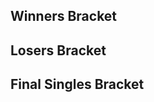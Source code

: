 {{tabs static
|name1=Overview
|link1=Mayhem January 2016
|name2=Singles Bracket
|link2=Mayhem January 2016/Singles Bracket
|name3=Doubles Bracket
|link3=Mayhem January 2016/Doubles Bracket
|This=2
}}
==Winners Bracket==
{{16DEWBracketA
|tourneylink=
|tourneyname=
|r1m1p1=Westballz |r1m1p1flag=us |r1m1p1score=2
|r1m1p2=PsychoMidget |r1m1p2flag=us |r1m1p2score=0
|r1m1win=1

|r1m2p1=Reno |r1m2p1flag=us |r1m2p1score=1
|r1m2p2=Matt |r1m2p2flag=us |r1m2p2score=2
|r1m2win=2

|r1m3p1=HugS |r1m3p1flag=us |r1m3p1score=2
|r1m3p2=OkamiBW |r1m3p2flag=us |r1m3p2score=0
|r1m3win=1

|r1m4p1=MikeHaze |r1m4p1flag=us |r1m4p1score=2
|r1m4p2=Kira |r1m4p2flag=us |r1m4p2score=1
|r1m4win=1

|r1m5p1=Lucky |r1m5p1flag=us |r1m5p1score=2
|r1m5p2=LuigiKid |r1m5p2flag=us |r1m5p2score=0
|r1m5win=1

|r1m6p1=null |r1m6p1flag=us |r1m6p1score=
|r1m6p2=Tope |r1m6p2flag=us |r1m6p2score={{win}}
|r1m6win=2

|r1m7p1=S2J |r1m7p1flag=us |r1m7p1score=2
|r1m7p2=Peligro |r1m7p2flag=us |r1m7p2score=0
|r1m7win=1

|r1m8p1=Alex19 |r1m8p1flag=us |r1m8p1score=2
|r1m8p2=Squid |r1m8p2flag=us |r1m8p2score=0
|r1m8win=1

|r2m1p1=Westballz |r2m1p1flag=us |r2m1p1score=2
|r2m1p2=Matt |r2m1p2flag=us |r2m1p2score=0
|r2m1win=1

|r2m2p1=HugS |r2m2p1flag=us |r2m2p1score=0
|r2m2p2=MikeHaze |r2m2p2flag=us |r2m2p2score=2
|r2m2win=2

|r2m3p1=Lucky |r2m3p1flag=us |r2m3p1score=2
|r2m3p2=Tope |r2m3p2flag=us |r2m3p2score=0
|r2m3win=1

|r2m4p1=S2J |r2m4p1flag=us |r2m4p1score=2
|r2m4p2=Alex19 |r2m4p2flag=us |r2m4p2score=1
|r2m4win=1

|r3m1p1=Westballz |r3m1p1flag=us |r3m1p1score=3
|r3m1p2=MikeHaze |r3m1p2flag=us |r3m1p2score=2
|r3m1win=1

|r3m2p1=Lucky |r3m2p1flag=us |r3m2p1score=3
|r3m2p2=S2J |r3m2p2flag=us |r3m2p2score=1
|r3m2win=1
}}
==Losers Bracket==
{{32DELBracketA
|l1m1p1=Spicy Thumbs |l1m1p1flag=us |l1m1p1score=0
|l1m1p2=Motoko |l1m1p2flag=us |l1m1p2score=2
|l1m1win=2

|l1m2p1=Kanti |l1m2p1flag=us |l1m2p1score=0
|l1m2p2=SUNG475 |l1m2p2flag=us |l1m2p2score=2
|l1m2win=2

|l1m3p1=Tuxedo Mask |l1m3p1flag=us |l1m3p1score=0
|l1m3p2=Manatee |l1m3p2flag=us |l1m3p2score=2
|l1m3win=2

|l1m4p1=EastCoastJeff |l1m4p1flag=us |l1m4p1score={{win}}
|l1m4p2=Matticus |l1m4p2flag=us |l1m4p2score=
|l1m4win=1

|l1m5p1=Neeco |l1m5p1flag=us |l1m5p1score=0
|l1m5p2=Romeo |l1m5p2flag=us |l1m5p2score=2
|l1m5win=2

|l1m6p1=Zeo |l1m6p1flag=us |l1m6p1score=2
|l1m6p2=Kitsune91 |l1m6p2flag=us |l1m6p2score=0
|l1m6win=1

|l1m7p1=Baja |l1m7p1flag=us |l1m7p1score=1
|l1m7p2=Ippo |l1m7p2flag=us |l1m7p2score=2
|l1m7win=2

|l1m8p1=SacaSuMoto |l1m8p1flag=us |l1m8p1score=2
|l1m8p2=Hulka |l1m8p2flag=us |l1m8p2score=0
|l1m8win=1

|l2m1p1=Kira |l2m1p1flag=us |l2m1p1score={{win}}
|l2m1p2=Motoko |l2m1p2flag=us |l2m1p2score=
|l2m1win=1

|l2m2p1=OkamiBW |l2m2p1flag=us |l2m2p1score=2
|l2m2p2=SUNG475 |l2m2p2flag=us |l2m2p2score=0
|l2m2win=1

|l2m3p1=Reno |l2m3p1flag=us |l2m3p1score=2
|l2m3p2=Manatee |l2m3p2flag=us |l2m3p2score=0
|l2m3win=1

|l2m4p1=PsychoMidget |l2m4p1flag=us |l2m4p1score=0
|l2m4p2=EastCoastJeff |l2m4p2flag=us |l2m4p2score=2
|l2m4win=2

|l2m5p1=Squid |l2m5p1flag=us |l2m5p1score=2
|l2m5p2=Romeo |l2m5p2flag=us |l2m5p2score=0
|l2m5win=1

|l2m6p1=Peligro |l2m6p1flag=us |l2m6p1score=0
|l2m6p2=Zeo |l2m6p2flag=us |l2m6p2score=2
|l2m6win=2

|l2m7p1=null |l2m7p1flag=us |l2m7p1score=0
|l2m7p2=Ippo |l2m7p2flag=us |l2m7p2score=2
|l2m7win=2

|l2m8p1=LuigiKid |l2m8p1flag=us |l2m8p1score=2
|l2m8p2=SacaSuMoto |l2m8p2flag=us |l2m8p2score=1
|l2m8win=1

|l3m1p1=Kira |l3m1p1flag=us |l3m1p1score=0
|l3m1p2=OkamiBW |l3m1p2flag=us |l3m1p2score=2
|l3m1win=2

|l3m2p1=Reno |l3m2p1flag=us |l3m2p1score=2
|l3m2p2=EastCoastJeff |l3m2p2flag=us |l3m2p2score=0
|l3m2win=1

|l3m3p1=Squid |l3m3p1flag=us |l3m3p1score=2
|l3m3p2=Zeo |l3m3p2flag=us |l3m3p2score=0
|l3m3win=1

|l3m4p1=Ippo |l3m4p1flag=us |l3m4p1score=0
|l3m4p2=LuigiKid |l3m4p2flag=us |l3m4p2score=2
|l3m4win=2

|l4m1p1=Tope |l4m1p1flag=us |l4m1p1score=1
|l4m1p2=OkamiBW |l4m1p2flag=us |l4m1p2score=2
|l4m1win=2

|l4m2p1=Alex19 |l4m2p1flag=us |l4m2p1score=2
|l4m2p2=Reno |l4m2p2flag=us |l4m2p2score=0
|l4m2win=1

|l4m3p1=Matt |l4m3p1flag=us |l4m3p1score=0
|l4m3p2=Squid |l4m3p2flag=us |l4m3p2score=2
|l4m3win=2

|l4m4p1=HugS |l4m4p1flag=us |l4m4p1score=2
|l4m4p2=LuigiKid |l4m4p2flag=us |l4m4p2score=1
|l4m4win=1

|l5m1p1=OkamiBW |l5m1p1flag=us |l5m1p1score=3
|l5m1p2=Alex19 |l5m1p2flag=us |l5m1p2score=2
|l5m1win=1

|l5m2p1=Squid |l5m2p1flag=us |l5m2p1score=0
|l5m2p2=HugS |l5m2p2flag=us |l5m2p2score=3
|l5m2win=2

|l6m1p1=MikeHaze |l6m1p1flag=us |l6m1p1score=3
|l6m1p2=OkamiBW |l6m1p2flag=us |l6m1p2score=0
|l6m1win=1

|l6m2p1=S2J |l6m2p1flag=us |l6m2p1score=3
|l6m2p2=HugS |l6m2p2flag=us |l6m2p2score=1
|l6m2win=1
}}
<onlyinclude>
==Final Singles Bracket==
{{DEFinalBracket
|column-width=190
|export_score=true
|r1m1p1=Westballz |r1m1p1flag=us |r1m1p1score=2
|r1m1p2=Lucky |r1m1p2flag=us |r1m1p2score=3
|r1m1win=2
|r1m1p1char1=falco |r1m1p1stock1=2 |r1m1p2char1=fox |r1m1p2stock1=0 |r1m1win1=1 |r1m1stage1=Dream Land
|r1m1p1char2=falco |r1m1p1stock2=2 |r1m1p2char2=fox |r1m1p2stock2=0 |r1m1win2=1 |r1m1stage2=Pokémon Stadium
|r1m1p1char3=falco |r1m1p1stock3=0 |r1m1p2char3=fox |r1m1p2stock3=1 |r1m1win3=2 |r1m1stage3=Pokémon Stadium
|r1m1p1char4=falco |r1m1p1stock4=0 |r1m1p2char4=fox |r1m1p2stock4=1 |r1m1win4=2 |r1m1stage4=Final Destination
|r1m1p1char5=falco |r1m1p1stock5=0 |r1m1p2char5=fox |r1m1p2stock5=2 |r1m1win5=2 |r1m1stage5=Final Destination
|r1m1date=
|r1m1finished=
|r1m1details={{BracketMatchDetails
|vod=https://www.youtube.com/watch?v=KQl8xwmR7y8
}}

|l1m1p1=MikeHaze |l1m1p1flag=us |l1m1p1score=0
|l1m1p2=S2J |l1m1p2flag=us |l1m1p2score=3
|l1m1win=2
|l1m1p1char1=fox |l1m1p1stock1=0 |l1m1p2char1=falcon |l1m1p2stock1=1 |l1m1win1=2 |l1m1stage1=Dream Land
|l1m1p1char2=fox |l1m1p1stock2=0 |l1m1p2char2=falcon |l1m1p2stock2=1 |l1m1win2=2 |l1m1stage2=Final Destination
|l1m1p1char3=fox |l1m1p1stock3=0 |l1m1p2char3=falcon |l1m1p2stock3=1 |l1m1win3=2 |l1m1stage3=Final Destination
|l1m1date=
|l1m1finished=
|l1m1details={{BracketMatchDetails
|vod=https://www.youtube.com/watch?v=XZoENrBRoog
}}

|r2m1p1=Westballz |r2m1p1flag=us |r2m1p1score=3
|r2m1p2=S2J |r2m1p2flag=us |r2m1p2score=0
|r2m1win=1
|r2m1p1char1=falco |r2m1p1stock1=1 |r2m1p2char1=falcon |r2m1p2stock1=0 |r2m1win1=1 |r2m1stage1=Battlefield
|r2m1p1char2=falco |r2m1p1stock2=2 |r2m1p2char2=falco |r2m1p2stock2=0 |r2m1win2=1 |r2m1stage2=Battlefield
|r2m1p1char3=falco |r2m1p1stock3=1 |r2m1p2char3=falcon |r2m1p2stock3=0 |r2m1win3=1 |r2m1stage3=Battlefield
|r2m1date=
|r2m1finished=
|r2m1details={{BracketMatchDetails
|vod=https://www.youtube.com/watch?v=Q9INGUn0iAM
}}

|r3m1p1=Lucky |r3m1p1flag=us |r3m1p1score=3
|r3m1p2=Westballz |r3m1p2flag=us |r3m1p2score=0
|r3m1win=1
|r3m1p1char1=fox |r3m1p1stock1=1 |r3m1p2char1=falcon |r3m1p2stock1=0 |r3m1win1=1 |r3m1stage1=Dream Land
|r3m1p1char2=fox |r3m1p1stock2=3 |r3m1p2char2=falcon |r3m1p2stock2=0 |r3m1win2=1 |r3m1stage2=Yoshi's Story
|r3m1p1char3=fox |r3m1p1stock3=2 |r3m1p2char3=falco |r3m1p2stock3=0 |r3m1win3=1 |r3m1stage3=Yoshi's Story
|r3m1date=
|r3m1finished=
|r3m1details={{BracketMatchDetails
|vod=https://www.youtube.com/watch?v=8Vx2w64liDA
}}
}}
</onlyinclude>
